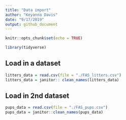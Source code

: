```yaml
---
title: "Data import"
author: "Keyanna Davis"
date: "9/17/2019"
output: github_document
---
```


```r
knitr::opts_chunk$set(echo = TRUE)

library(tidyverse)
```


## Load in a dataset
```r
litters_data = read.csv(file = "./FAS_litters.csv")
litters_data = janitor:: clean_names(litters_data)
```

## Load in 2nd dataset
```r
pups_data = read.csv(file = "./FAS_pups.csv")
pups_data = janitor::clean_names(pups_data)
```

